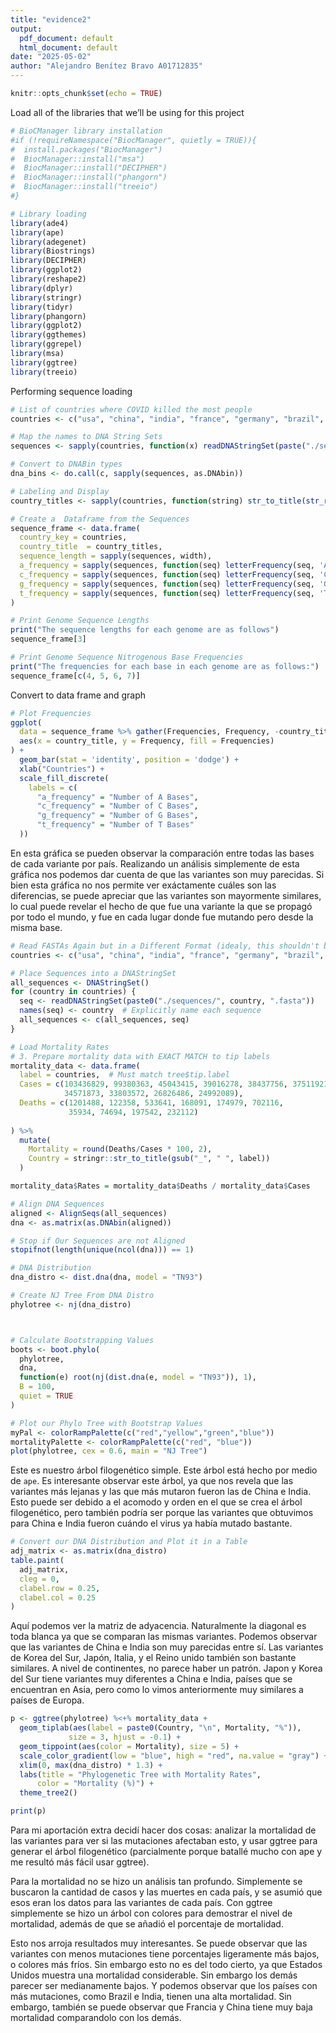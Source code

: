 ```yaml
---
title: "evidence2"
output:
  pdf_document: default
  html_document: default
date: "2025-05-02"
author: "Alejandro Benítez Bravo A01712835"
---
```


```r
knitr::opts_chunk$set(echo = TRUE)
```

Load all of the libraries that we'll be using for this project

```r
# BioCManager library installation
#if (!requireNamespace("BiocManager", quietly = TRUE)){
#  install.packages("BiocManager")
#  BiocManager::install("msa")
#  BiocManager::install("DECIPHER")
#  BiocManager::install("phangorn")
#  BiocManager::install("treeio")
#}

# Library loading
library(ade4)
library(ape)
library(adegenet)
library(Biostrings)
library(DECIPHER)
library(ggplot2)
library(reshape2)
library(dplyr)
library(stringr)
library(tidyr)
library(phangorn)
library(ggplot2)
library(ggthemes)
library(ggrepel)
library(msa)
library(ggtree)
library(treeio)
```

Performing sequence loading

```r
# List of countries where COVID killed the most people
countries <- c("usa", "china", "india", "france", "germany", "brazil", "south_korea", "japan", "italy", "uk")

# Map the names to DNA String Sets
sequences <- sapply(countries, function(x) readDNAStringSet(paste("./sequences/", x, ".fasta", sep="")))

# Convert to DNABin types
dna_bins <- do.call(c, sapply(sequences, as.DNAbin))

# Labeling and Display
country_titles <- sapply(countries, function(string) str_to_title(str_replace(string, "_", " ")))

# Create a  Dataframe from the Sequences
sequence_frame <- data.frame(
  country_key = countries,
  country_title  = country_titles,
  sequence_length = sapply(sequences, width),
  a_frequency = sapply(sequences, function(seq) letterFrequency(seq, 'A')),
  c_frequency = sapply(sequences, function(seq) letterFrequency(seq, 'C')),
  g_frequency = sapply(sequences, function(seq) letterFrequency(seq, 'G')),
  t_frequency = sapply(sequences, function(seq) letterFrequency(seq, 'T'))
)

# Print Genome Sequence Lengths
print("The sequence lengths for each genome are as follows")
sequence_frame[3]

# Print Genome Sequence Nitrogenous Base Frequencies
print("The frequencies for each base in each genome are as follows:")
sequence_frame[c(4, 5, 6, 7)]

```

Convert to data frame and graph

```r
# Plot Frequencies
ggplot(
  data = sequence_frame %>% gather(Frequencies, Frequency, -country_title, -country_key, -sequence_length),
  aes(x = country_title, y = Frequency, fill = Frequencies)
) +
  geom_bar(stat = 'identity', position = 'dodge') +
  xlab("Countries") +
  scale_fill_discrete(
    labels = c(
      "a_frequency" = "Number of A Bases",
      "c_frequency" = "Number of C Bases",
      "g_frequency" = "Number of G Bases",
      "t_frequency" = "Number of T Bases"
  ))

```

En esta gráfica se pueden observar la comparación entre todas las bases de cada variante por país. Realizando un análisis simplemente de esta gráfica nos podemos dar cuenta de que las variantes son muy parecidas. Si bien esta gráfica no nos permite ver exáctamente cuáles son las diferencias, se puede apreciar que las variantes son mayormente similares, lo cual puede revelar el hecho de que fue una variante la que se propagó por todo el mundo, y fue en cada lugar donde fue mutando pero desde la misma base. 

```r
# Read FASTAs Again but in a Different Format (idealy, this shouldn't be the case but we couldn't find how to do it)
countries <- c("usa", "china", "india", "france", "germany", "brazil", "south_korea", "japan", "italy", "uk")

# Place Sequences into a DNAStringSet
all_sequences <- DNAStringSet()
for (country in countries) {
  seq <- readDNAStringSet(paste0("./sequences/", country, ".fasta"))
  names(seq) <- country  # Explicitly name each sequence
  all_sequences <- c(all_sequences, seq)
}

# Load Mortality Rates
# 3. Prepare mortality data with EXACT MATCH to tip labels
mortality_data <- data.frame(
  label = countries,  # Must match tree$tip.label
  Cases = c(103436829, 99380363, 45043415, 39016278, 38437756, 37511921, 
            34571873, 33803572, 26826486, 24992089),
  Deaths = c(1201488, 122358, 533641, 168091, 174979, 702116, 
             35934, 74694, 197542, 232112)
  
) %>% 
  mutate(
    Mortality = round(Deaths/Cases * 100, 2),
    Country = stringr::str_to_title(gsub("_", " ", label))
  )

mortality_data$Rates = mortality_data$Deaths / mortality_data$Cases

# Align DNA Sequences
aligned <- AlignSeqs(all_sequences)
dna <- as.matrix(as.DNAbin(aligned))

# Stop if Our Sequences are not Aligned
stopifnot(length(unique(ncol(dna))) == 1)

# DNA Distribution
dna_distro <- dist.dna(dna, model = "TN93")

# Create NJ Tree From DNA Distro
phylotree <- nj(dna_distro)



# Calculate Bootstrapping Values
boots <- boot.phylo(
  phylotree, 
  dna, 
  function(e) root(nj(dist.dna(e, model = "TN93")), 1),
  B = 100,
  quiet = TRUE
)

# Plot our Phylo Tree with Bootstrap Values
myPal <- colorRampPalette(c("red","yellow","green","blue"))
mortalityPalette <- colorRampPalette(c("red", "blue"))
plot(phylotree, cex = 0.6, main = "NJ Tree")

```

Este es nuestro árbol filogenético simple. Este árbol está hecho por medio de `ape`. Es interesante observar este árbol, ya que nos revela que las variantes más lejanas y las que más mutaron fueron las de China e India. Esto puede ser debido a el acomodo y orden en el que se crea el árbol filogenético, pero también podría ser porque las variantes que obtuvimos para China e India fueron cuándo el virus ya había mutado bastante. 



```r
# Convert our DNA Distribution and Plot it in a Table
adj_matrix <- as.matrix(dna_distro)
table.paint(
  adj_matrix,
  cleg = 0,
  clabel.row = 0.25,
  clabel.col = 0.25
)
```

Aquí podemos ver la matriz de adyacencia. Naturalmente la diagonal es toda blanca ya que se comparan las mismas variantes. Podemos observar que las variantes de China e India son muy parecidas entre sí. Las variantes de Korea del Sur, Japón, Italia, y el Reino unido también son bastante similares. A nivel de continentes, no parece haber un patrón. Japon y Korea del Sur tiene variantes muy diferentes a China e India, países que se encuentran en Asia, pero como lo vimos anteriormente muy similares a países de Europa. 

```r
p <- ggtree(phylotree) %<+% mortality_data +
  geom_tiplab(aes(label = paste0(Country, "\n", Mortality, "%")), 
             size = 3, hjust = -0.1) +
  geom_tippoint(aes(color = Mortality), size = 5) +
  scale_color_gradient(low = "blue", high = "red", na.value = "gray") +
  xlim(0, max(dna_distro) * 1.3) +
  labs(title = "Phylogenetic Tree with Mortality Rates",
      color = "Mortality (%)") +
  theme_tree2()

print(p)
```

Para mi aportación extra decidí hacer dos cosas: analizar la mortalidad de las variantes para ver si las mutaciones afectaban esto, y usar ggtree para generar el árbol filogenético (parcialmente porque batallé mucho con ape y me resultó más fácil usar ggtree). 

Para la mortalidad no se hizo un análisis tan profundo. Simplemente se buscaron la cantidad de casos y las muertes en cada país, y se asumió que esos eran los datos para las variantes de cada país. Con ggtree simplemente se hizo un árbol con colores para demostrar el nivel de mortalidad, además de que se añadió el porcentaje de mortalidad. 

Esto nos arroja resultados muy interesantes. Se puede observar que las variantes con menos mutaciones tiene porcentajes ligeramente más bajos, o colores más fríos. Sin embargo esto no es del todo cierto, ya que Estados Unidos muestra una mortalidad considerable. Sin embargo los demás parecer ser medianamente bajos. Y podemos observar que los países con más mutaciones, como Brazil e India, tienen una alta mortalidad. Sin embargo, también se puede observar que Francia y China tiene muy baja mortalidad comparandolo con los demás. 